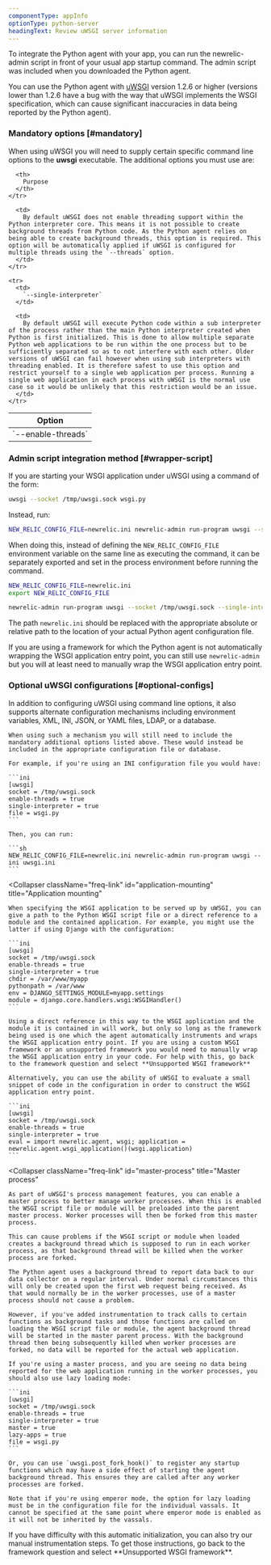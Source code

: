 ```yaml
---
componentType: appInfo
optionType: python-server
headingText: Review uWSGI server information
---
```


To integrate the Python agent with your app, you can run the newrelic-admin script in front of your usual app startup command. The admin script was included when you downloaded the Python agent.

You can use the Python agent with [uWSGI](http://projects.unbit.it/uwsgi/) version 1.2.6 or higher (versions lower than 1.2.6 have a bug with the way that uWSGI implements the WSGI specification, which can cause significant inaccuracies in data being reported by the Python agent).

### Mandatory options [#mandatory]

When using uWSGI you will need to supply certain specific command line options to the **uwsgi** executable. The additional options you must use are:

<table>
  <thead>
    <tr>
      <th width={150}>
        Option
      </th>

      <th>
        Purpose
      </th>
    </tr>
  </thead>

  <tbody>
    <tr>
      <td>
        `--enable-threads`
      </td>

      <td>
        By default uWSGI does not enable threading support within the Python interpreter core. This means it is not possible to create background threads from Python code. As the Python agent relies on being able to create background threads, this option is required. This option will be automatically applied if uWSGI is configured for multiple threads using the `--threads` option.
      </td>
    </tr>

    <tr>
      <td>
        `--single-interpreter`
      </td>

      <td>
        By default uWSGI will execute Python code within a sub interpreter of the process rather than the main Python interpreter created when Python is first initialized. This is done to allow multiple separate Python web applications to be run within the one process but to be sufficiently separated so as to not interfere with each other. Older versions of uWSGI can fail however when using sub interpreters with threading enabled. It is therefore safest to use this option and restrict yourself to a single web application per process. Running a single web application in each process with uWSGI is the normal use case so it would be unlikely that this restriction would be an issue.
      </td>
    </tr>
  </tbody>
</table>

### Admin script integration method [#wrapper-script]

If you are starting your WSGI application under uWSGI using a command of the form:

```sh
uwsgi --socket /tmp/uwsgi.sock wsgi.py
```

Instead, run:

```sh
NEW_RELIC_CONFIG_FILE=newrelic.ini newrelic-admin run-program uwsgi --socket /tmp/uwsgi.sock --single-interpreter --enable-threads wsgi.py
```

When doing this, instead of defining the `NEW_RELIC_CONFIG_FILE` environment variable on the same line as executing the command, it can be separately exported and set in the process environment before running the command.

```sh
NEW_RELIC_CONFIG_FILE=newrelic.ini
export NEW_RELIC_CONFIG_FILE

newrelic-admin run-program uwsgi --socket /tmp/uwsgi.sock --single-interpreter --enable-threads wsgi.py
```

The path `newrelic.ini` should be replaced with the appropriate absolute or relative path to the location of your actual Python agent configuration file.

If you are using a framework for which the Python agent is not automatically wrapping the WSGI application entry point, you can still use `newrelic-admin` but you will at least need to manually wrap the WSGI application entry point.

### Optional uWSGI configurations [#optional-configs]

<CollapserGroup>
  <Collapser
    className="freq-link"
    id="config-styles"
    title="Configuration styles"
  >
    In addition to configuring uWSGI using command line options, it also supports alternate configuration mechanisms including environment variables, XML, INI, JSON, or YAML files, LDAP, or a database.

    When using such a mechanism you will still need to include the mandatory additional options listed above. These would instead be included in the appropriate configuration file or database.

    For example, if you're using an INI configuration file you would have:

    ```ini
    [uwsgi]
    socket = /tmp/uwsgi.sock
    enable-threads = true
    single-interpreter = true
    file = wsgi.py
    ```

    Then, you can run:

    ```sh
    NEW_RELIC_CONFIG_FILE=newrelic.ini newrelic-admin run-program uwsgi --ini uwsgi.ini
    ```
  </Collapser>

  <Collapser
    className="freq-link"
    id="application-mounting"
    title="Application mounting"
  >
    When specifying the WSGI application to be served up by uWSGI, you can give a path to the Python WSGI script file or a direct reference to a module and the contained application. For example, you might use the latter if using Django with the configuration:

    ```ini
    [uwsgi]
    socket = /tmp/uwsgi.sock
    enable-threads = true
    single-interpreter = true
    chdir = /var/www/myapp
    pythonpath = /var/www
    env = DJANGO_SETTINGS_MODULE=myapp.settings
    module = django.core.handlers.wsgi:WSGIHandler()
    ```

    Using a direct reference in this way to the WSGI application and the module it is contained in will work, but only so long as the framework being used is one which the agent automatically instruments and wraps the WSGI application entry point. If you are using a custom WSGI framework or an unsupported framework you would need to manually wrap the WSGI application entry in your code. For help with this, go back to the framework question and select **Unsupported WSGI framework**

    Alternatively, you can use the ability of uWSGI to evaluate a small snippet of code in the configuration in order to construct the WSGI application entry point.

    ```ini
    [uwsgi]
    socket = /tmp/uwsgi.sock
    enable-threads = true
    single-interpreter = true
    eval = import newrelic.agent, wsgi; application = newrelic.agent.wsgi_application()(wsgi.application)
    ```
  </Collapser>

  <Collapser
    className="freq-link"
    id="master-process"
    title="Master process"
  >
    As part of uWSGI's process management features, you can enable a master process to better manage worker processes. When this is enabled the WSGI script file or module will be preloaded into the parent master process. Worker processes will then be forked from this master process.

    This can cause problems if the WSGI script or module when loaded creates a background thread which is supposed to run in each worker process, as that background thread will be killed when the worker process are forked.

    The Python agent uses a background thread to report data back to our data collector on a regular interval. Under normal circumstances this will only be created upon the first web request being received. As that would normally be in the worker processes, use of a master process should not cause a problem.

    However, if you've added instrumentation to track calls to certain functions as background tasks and those functions are called on loading the WSGI script file or module, the agent background thread will be started in the master parent process. With the background thread then being subsequently killed when worker processes are forked, no data will be reported for the actual web application.

    If you're using a master process, and you are seeing no data being reported for the web application running in the worker processes, you should also use lazy loading mode:

    ```ini
    [uwsgi]
    socket = /tmp/uwsgi.sock
    enable-threads = true
    single-interpreter = true
    master = true
    lazy-apps = true
    file = wsgi.py
    ```

    Or, you can use `uwsgi.post_fork_hook()` to register any startup functions which may have a side effect of starting the agent background thread. This ensures they are called after any worker processes are forked.

    Note that if you're using emperor mode, the option for lazy loading must be in the configuration file for the individual vassals. It cannot be specified at the same point where emperor mode is enabled as it will not be inherited by the vassals.
  </Collapser>
</CollapserGroup>

<Callout variant="tip">
  If you have difficulty with this automatic initialization, you can also try our manual instrumentation steps. To get those instructions, go back to the framework question and select **Unsupported WSGI framework**.
</Callout>
